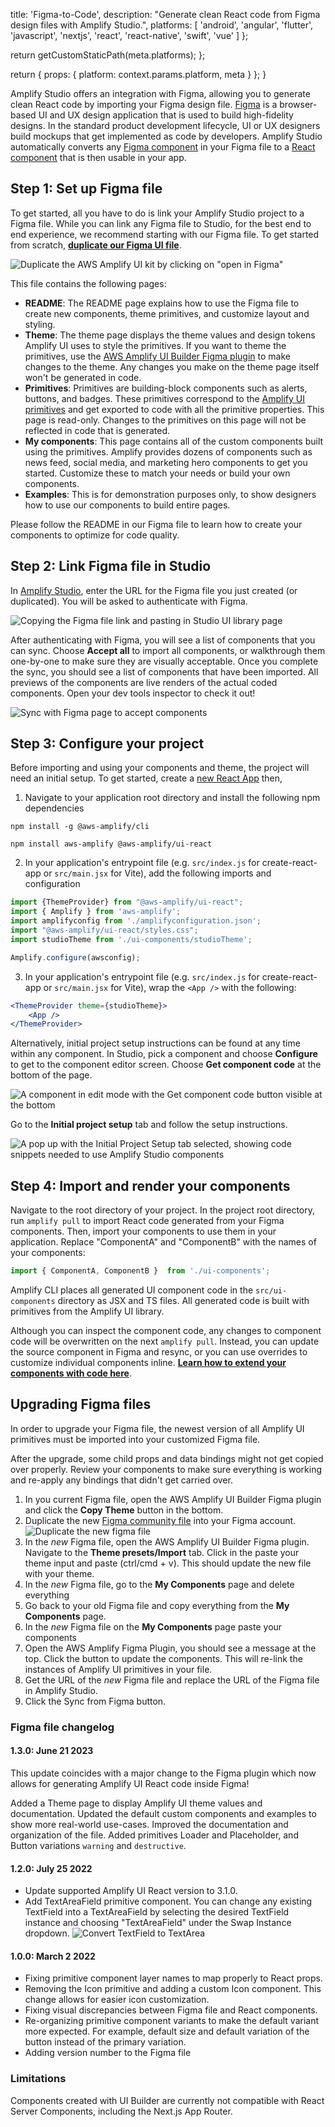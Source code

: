                  
  title: 'Figma-to-Code',
  description: "Generate clean React code from Figma design files with Amplify Studio.",
  platforms: [
                'android',
                'angular',
                'flutter',
                'javascript',
                'nextjs',
                'react',
                'react-native',
                'swift',
                'vue'
              ]
};

  return getCustomStaticPath(meta.platforms);
};

  return {
    props: {
      platform: context.params.platform,
      meta
    }
  };
}
          

Amplify Studio offers an integration with Figma, allowing you to generate clean React code by importing your Figma design file. [Figma](https://figma.com/) is a browser-based UI and UX design application that is used to build high-fidelity designs. In the standard product development lifecycle, UI or UX designers build mockups that get implemented as code by developers. Amplify Studio automatically converts any [Figma component](https://help.figma.com/hc/en-us/articles/360038662654-Guide-to-Components-in-Figma) in your Figma file to a [React component](https://reactjs.org/docs/components-and-props.html) that is then usable in your app.

## Step 1: Set up Figma file

To get started, all you have to do is link your Amplify Studio project to a Figma file. While you can link any Figma file to Studio, for the best end to end experience, we recommend starting with our Figma file. To get started from scratch, **[duplicate our Figma UI file](https://www.figma.com/community/file/1047600760128127424)**.

![Duplicate the AWS Amplify UI kit by clicking on "open in Figma"](/images/console/ui-figma-file.png)

This file contains the following pages:

- **README**: The README page explains how to use the Figma file to create new components, theme primitives, and customize layout and styling.
- **Theme**: The theme page displays the theme values and design tokens Amplify UI uses to style the primitives. If you want to theme the primitives, use the [AWS Amplify UI Builder Figma plugin](https://www.figma.com/community/plugin/1040722185526429545) to make changes to the theme. Any changes you make on the theme page itself won't be generated in code.
- **Primitives**: Primitives are building-block components such as alerts, buttons, and badges. These primitives correspond to the [Amplify UI primitives](https://ui.docs.amplify.aws/react/components) and get exported to code with all the primitive properties. This page is read-only. Changes to the primitives on this page will not be reflected in code that is generated.
- **My components**: This page contains all of the custom components built using the primitives. Amplify provides dozens of components such as news feed, social media, and marketing hero components to get you started. Customize these to match your needs or build your own components.
- **Examples**: This is for demonstration purposes only, to show designers how to use our components to build entire pages.

Please follow the README in our Figma file to learn how to create your components to optimize for code quality.

## Step 2: Link Figma file in Studio

In [Amplify Studio](/[platform]/tools/console/adminui/start/#logging-in-and-creating-an-app), enter the URL for the Figma file you just created (or duplicated). You will be asked to authenticate with Figma.

![Copying the Figma file link and pasting in Studio UI library page](/images/console/ui-figma-to-studio.png)

After authenticating with Figma, you will see a list of components that you can sync. Choose **Accept all** to import all components, or walkthrough them one-by-one to make sure they are visually acceptable. Once you complete the sync, you should see a list of components that have been imported. All previews of the components are live renders of the actual coded components. Open your dev tools inspector to check it out!

![Sync with Figma page to accept components](/images/console/ui-figma-sync.png)

## Step 3: Configure your project

Before importing and using your components and theme, the project will need an initial setup. To get started, create a [new React App](/[platform]/start/project-setup/create-application/#create-a-new-react-app) then,

1. Navigate to your application root directory and install the following npm dependencies

```
npm install -g @aws-amplify/cli
```

```
npm install aws-amplify @aws-amplify/ui-react
```

2. In your application's entrypoint file (e.g. `src/index.js` for create-react-app or `src/main.jsx` for Vite), add the following imports and configuration

```jsx
import {ThemeProvider} from "@aws-amplify/ui-react";
import { Amplify } from 'aws-amplify';
import amplifyconfig from './amplifyconfiguration.json';
import "@aws-amplify/ui-react/styles.css";
import studioTheme from './ui-components/studioTheme';

Amplify.configure(awsconfig);
```
3. In your application's entrypoint file (e.g. `src/index.js` for create-react-app or `src/main.jsx` for Vite), wrap the `<App />` with the following:

```jsx
<ThemeProvider theme={studioTheme}>
    <App />
</ThemeProvider>
```


Alternatively, initial project setup instructions can be found at any time within any component. In Studio, pick a component and choose **Configure** to get to the component editor screen. Choose **Get component code** at the bottom of the page.

![A component in edit mode with the Get component code button visible at the bottom](/images/studio/ui-setup1.png)

Go to the **Initial project setup** tab and follow the setup instructions.

![A pop up with the Initial Project Setup tab selected, showing code snippets needed to use Amplify Studio components](/images/studio/ui-setup2.png)

## Step 4: Import and render your components

Navigate to the root directory of your project. In the project root directory, run `amplify pull` to import React code generated from your Figma components. Then, import your components to use them in your application. Replace "ComponentA" and "ComponentB" with the names of your components:
```jsx
import { ComponentA, ComponentB }  from './ui-components';

```

Amplify CLI places all generated UI component code in the `src/ui-components` directory as JSX and TS files. All generated code is built with primitives from the Amplify UI library.

Although you can inspect the component code, any changes to component code will be overwritten on the next `amplify pull`. Instead, you can update the source component in Figma and resync, or you can use overrides to customize individual components inline. **[Learn how to extend your components with code here](/[platform]/build-ui/uibuilder/override/)**.



## Upgrading Figma files

In order to upgrade your Figma file, the newest version of all Amplify UI primitives must be imported into your customized Figma file.

<Callout>
After the upgrade, some child props and data bindings might not get copied over properly. Review your components to make sure everything is working and re-apply any bindings that didn't get carried over.
</Callout>

1. In you current Figma file, open the AWS Amplify UI Builder Figma plugin and click the **Copy Theme** button in the bottom.
1. Duplicate the new [Figma community file](https://www.figma.com/community/file/1047600760128127424) into your Figma account.
![Duplicate the new figma file](/images/console/ui-figma-file.png)
1. In the _new_ Figma file, open the AWS Amplify UI Builder Figma plugin. Navigate to the **Theme presets/Import** tab. Click in the paste your theme input and paste (ctrl/cmd + v). This should update the new file with your theme.
1. In the _new_ Figma file, go to the **My Components** page and delete everything
1. Go back to your old Figma file and copy everything from the **My Components** page.
1. In the _new_ Figma file on the **My Components** page paste your components
1. Open the AWS Amplify Figma Plugin, you should see a message at the top. Click the button to update the components. This will re-link the instances of Amplify UI primitives in your file.
1. Get the URL of the _new_ Figma file and replace the URL of the Figma file in Amplify Studio.
1. Click the Sync from Figma button.


### Figma file changelog

#### 1.3.0: June 21 2023

This update coincides with a major change to the Figma plugin which now allows for generating Amplify UI React code inside Figma!

Added a Theme page to display Amplify UI theme values and documentation. Updated the default custom components and examples to show more real-world use-cases. Improved the documentation and organization of the file. Added primitives Loader and Placeholder, and Button variations `warning` and `destructive`.


#### 1.2.0: July 25 2022

* Update supported Amplify UI React version to 3.1.0.
* Add TextAreaField primitive component. You can change any existing TextField into a TextAreaField by selecting the desired TextField instance and choosing "TextAreaField" under the Swap Instance dropdown.
![Convert TextField to TextArea](/images/console/ui-figma-textfield-to-textarea.gif)

#### 1.0.0: March 2 2022

* Fixing primitive component layer names to map properly to React props.
* Removing the Icon primitive and adding a custom Icon component. This change allows for easier icon customization.
* Fixing visual discrepancies between Figma file and React components.
* Re-organizing primitive component variants to make the default variant more expected. For example, default size and default variation of the button instead of the primary variation.
* Adding version number to the Figma file

### Limitations

Components created with UI Builder are currently not compatible with React Server Components, including the Next.js App Router.
